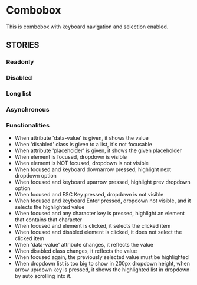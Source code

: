 

<Meta of={Combobox} />

<style>{`
  #story--core-combobox--primary.sb-story { min-height: 200px; }
  #story--core-combobox--long-list.sb-story { min-height: 200px; }
  #story--core-combobox--asynchronous.sb-story { min-height: 200px; }
`}</style>
# Combobox

This is combobox with keyboard navigation and selection enabled.

<Canvas of={Combobox.Primary}/>

<Controls />

<h2 className="h6 sb-unstyled fw-light">STORIES</h2>

### Readonly
<Canvas of={Combobox.Readonly}/>

### Disabled
<Canvas of={Combobox.Disabled}/>

### Long list
<Canvas of={Combobox.LongList}/>

### Asynchronous
<Canvas of={Combobox.Asynchronous}/>

### Functionalities
*  When attribute 'data-value' is given, it shows the value
*  When 'disabled' class is given to a list, it's not focusable
*  When attribute 'placeholder' is given, it shows the given placeholder
*  When element is focused, dropdown is visible
*  When element is NOT focused, dropdown is not visible
*  When focused and keyboard downarrow pressed, highlight next dropdown option
*  When focused and keyboard uparrow pressed, highlight prev dropdown option
*  When focused and ESC Key pressed, dropdown is not visible
*  When focused and keyboard Enter pressed, dropdown not visible, and it selects the highlighted value
*  When focused and any character key is pressed, highlight an element that contains that character
*  When focused and element is clicked, it selects the clicked item
*  When focused and dissbled element is clicked, it does not select the clicked item
*  When 'data-value' attribute changes, it reflects the value
*  When disabled class changes, it reflects the value
*  When focused again, the previously selected value must be highlighted
*  When dropdown list is too big to show in 200px dropdown height, 
   when arrow up/down key is pressed, it shows the highlighted list in dropdown by auto scrolling into it. 
